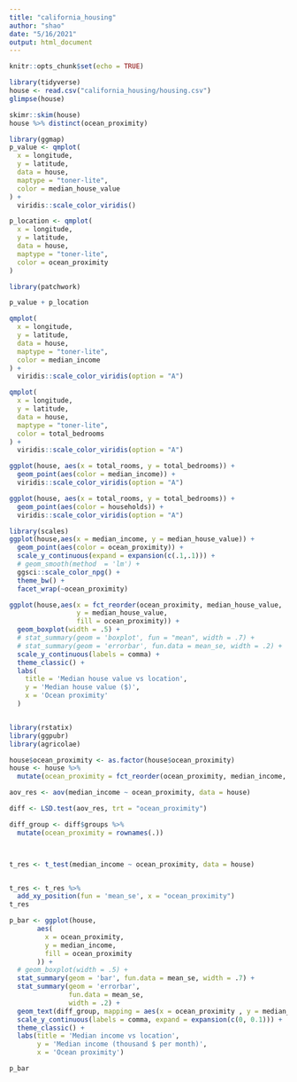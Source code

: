 ```yaml
---
title: "california_housing"
author: "shao"
date: "5/16/2021"
output: html_document
---
```


```r
knitr::opts_chunk$set(echo = TRUE)
```


```r
library(tidyverse)
house <- read.csv("california_housing/housing.csv")
glimpse(house)
```

```r
skimr::skim(house)
house %>% distinct(ocean_proximity)

```


```r
library(ggmap)
p_value <- qmplot(
  x = longitude,
  y = latitude,
  data = house,
  maptype = "toner-lite",
  color = median_house_value
) + 
  viridis::scale_color_viridis()

p_location <- qmplot(
  x = longitude,
  y = latitude,
  data = house,
  maptype = "toner-lite",
  color = ocean_proximity
)
```

```r
library(patchwork)

p_value + p_location
```
```r
qmplot(
  x = longitude,
  y = latitude,
  data = house,
  maptype = "toner-lite",
  color = median_income
) + 
  viridis::scale_color_viridis(option = "A")
```

```r
qmplot(
  x = longitude,
  y = latitude,
  data = house,
  maptype = "toner-lite",
  color = total_bedrooms
) + 
  viridis::scale_color_viridis(option = "A")
```

```r

ggplot(house, aes(x = total_rooms, y = total_bedrooms)) + 
  geom_point(aes(color = median_income)) + 
  viridis::scale_color_viridis(option = "A")

ggplot(house, aes(x = total_rooms, y = total_bedrooms)) + 
  geom_point(aes(color = households)) + 
  viridis::scale_color_viridis(option = "A")

```

```r
library(scales)
ggplot(house,aes(x = median_income, y = median_house_value)) + 
  geom_point(aes(color = ocean_proximity)) + 
  scale_y_continuous(expand = expansion(c(.1,.1))) + 
  # geom_smooth(method  = 'lm') + 
  ggsci::scale_color_npg() + 
  theme_bw() +
  facet_wrap(~ocean_proximity)

ggplot(house,aes(x = fct_reorder(ocean_proximity, median_house_value, .desc = T), 
                 y = median_house_value, 
                 fill = ocean_proximity)) + 
  geom_boxplot(width = .5) + 
  # stat_summary(geom = 'boxplot', fun = "mean", width = .7) + 
  # stat_summary(geom = 'errorbar', fun.data = mean_se, width = .2) + 
  scale_y_continuous(labels = comma) + 
  theme_classic() + 
  labs(
    title = 'Median house value vs location',
    y = 'Median house value ($)',
    x = 'Ocean proximity'
  )



```

```r
library(rstatix)
library(ggpubr)
library(agricolae)

house$ocean_proximity <- as.factor(house$ocean_proximity)
house <- house %>% 
  mutate(ocean_proximity = fct_reorder(ocean_proximity, median_income, .desc = T))

aov_res <- aov(median_income ~ ocean_proximity, data = house)

diff <- LSD.test(aov_res, trt = "ocean_proximity") 

diff_group <- diff$groups %>% 
  mutate(ocean_proximity = rownames(.))



t_res <- t_test(median_income ~ ocean_proximity, data = house)


t_res <- t_res %>% 
  add_xy_position(fun = 'mean_se', x = "ocean_proximity") 
t_res

p_bar <- ggplot(house,
       aes(
         x = ocean_proximity,
         y = median_income,
         fill = ocean_proximity
       )) +
  # geom_boxplot(width = .5) +
  stat_summary(geom = 'bar', fun.data = mean_se, width = .7) +
  stat_summary(geom = 'errorbar',
               fun.data = mean_se,
               width = .2) + 
  geom_text(diff_group, mapping = aes(x = ocean_proximity , y = median_income, label = groups), vjust = -2) + 
  scale_y_continuous(labels = comma, expand = expansion(c(0, 0.1))) +
  theme_classic() +
  labs(title = 'Median income vs location',
       y = 'Median income (thousand $ per month)',
       x = 'Ocean proximity')

p_bar

```

